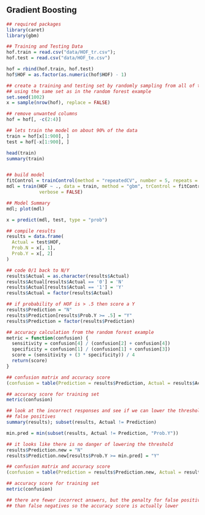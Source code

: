 ## Gradient Boosting {-}

```r

## required packages
library(caret)
library(gbm)

## Training and Testing Data
hof.train = read.csv("data/HOF_tr.csv");
hof.test = read.csv("data/HOF_te.csv")

hof = rbind(hof.train, hof.test)
hof$HOF = as.factor(as.numeric(hof$HOF) - 1)

## create a training and testing set by randomly sampling from all of the data
## using the same set as in the random forest example
set.seed(1002)
x = sample(nrow(hof), replace = FALSE)

## remove unwanted columns
hof = hof[, -c(2:4)]

## lets train the model on about 90% of the data
train = hof[x[1:900], ]
test = hof[-x[1:900], ]

head(train)
summary(train)


## build model
fitControl = trainControl(method = "repeatedCV", number = 5, repeats = 5)
mdl = train(HOF ~ ., data = train, method = "gbm", trControl = fitControl,
            verbose = FALSE)

## Model Summary
mdl; plot(mdl)

x = predict(mdl, test, type = "prob")

## compile results
results = data.frame(
  Actual = test$HOF,
  Prob.N = x[, 1],
  Prob.Y = x[, 2]
)

## code 0/1 back to N/Y
results$Actual = as.character(results$Actual)
results$Actual[results$Actual == '0'] = 'N'
results$Actual[results$Actual == '1'] = 'Y'
results$Actual = factor(results$Actual)

## if probability of HOF is > .5 then score a Y
results$Prediction = "N"
results$Prediction[results$Prob.Y >= .5] = "Y"
results$Prediction = factor(results$Prediction)

## accuracy calculation from the random forest example
metric = function(confusion) {
  sensitivity = confusion[4] / (confusion[2] + confusion[4])
  specificity = confusion[1] / (confusion[1] + confusion[3])
  score = (sensitivity + (3 * specificity)) / 4
  return(score)
}

## confusion matrix and accuracy score
(confusion = table(Prediction = results$Prediction, Actual = results$Actual))

## accuracy score for training set
metric(confusion)

## look at the incorrect responses and see if we can lower the threshold with creating
## false positives
summary(results); subset(results, Actual != Prediction)

min.pred = min(subset(results, Actual != Prediction, "Prob.Y"))

## it looks like there is no danger of lowering the threshold
results$Prediction.new = "N"
results$Prediction.new[results$Prob.Y >= min.pred] = "Y"

## confusion matrix and accuracy score
(confusion = table(Prediction = results$Prediction.new, Actual = results$Actual))

## accuracy score for training set
metric(confusion)

## there are fewer incorrect answers, but the penalty for false positives are greater
## than false negatives so the accuracy score is actually lower

```
